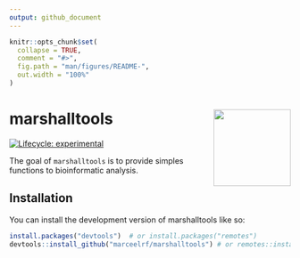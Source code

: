 ```yaml
---
output: github_document
---
```


<!-- README.md is generated from README.Rmd. Please edit that file -->

```r
knitr::opts_chunk$set(
  collapse = TRUE,
  comment = "#>",
  fig.path = "man/figures/README-",
  out.width = "100%"
)
```

# marshalltools <img src="man/figures/logo.png" align="right" height="138" alt="" />


<!-- badges: start -->
[![Lifecycle: experimental](https://img.shields.io/badge/lifecycle-experimental-orange.svg)](https://lifecycle.r-lib.org/articles/stages.html#experimental)
<!-- badges: end -->

The goal of `marshalltools` is to provide simples functions to bioinformatic analysis.

## Installation

You can install the development version of marshalltools like so:

``` r
install.packages("devtools")  # or install.packages("remotes")
devtools::install_github("marceelrf/marshalltools") # or remotes::install_github("marceelrf/marshalltools")
```

<!-- badges: start -->
